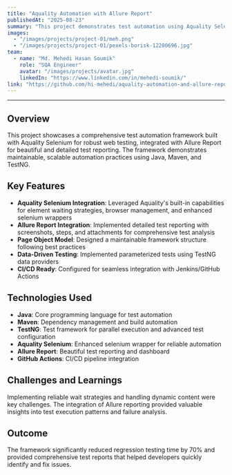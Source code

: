 ---
title: "Aquality Automation with Allure Report"
publishedAt: "2025-08-23"
summary: "This project demonstrates test automation using Aquality Selenium along with beautiful Allure Reports. It showcases how to build a maintainable, scalable automation framework in Java + Maven + TestNG."
images:
  - "/images/projects/project-01/meh.png"
  - "/images/projects/project-01/pexels-borisk-12200696.jpg"
team:
  - name: "Md. Mehedi Hasan Soumik"
    role: "SQA Engineer"
    avatar: "/images/projects/avatar.jpg"
    linkedIn: "https://www.linkedin.com/in/mehedi-soumik/"
link: "https://github.com/hi-mehedi/aquality-automation-and-allure-report.git"
---
---

## Overview

This project showcases a comprehensive test automation framework built with Aquality Selenium for robust web testing, integrated with Allure Report for beautiful and detailed test reporting. The framework demonstrates maintainable, scalable automation practices using Java, Maven, and TestNG.

## Key Features

- **Aquality Selenium Integration**: Leveraged Aquality's built-in capabilities for element waiting strategies, browser management, and enhanced selenium wrappers
- **Allure Report Integration**: Implemented detailed test reporting with screenshots, steps, and attachments for comprehensive test analysis
- **Page Object Model**: Designed a maintainable framework structure following best practices
- **Data-Driven Testing**: Implemented parameterized tests using TestNG data providers
- **CI/CD Ready**: Configured for seamless integration with Jenkins/GitHub Actions

## Technologies Used

- **Java**: Core programming language for test automation
- **Maven**: Dependency management and build automation
- **TestNG**: Test framework for parallel execution and advanced test configuration
- **Aquality Selenium**: Enhanced selenium wrapper for reliable automation
- **Allure Report**: Beautiful test reporting and dashboard
- **GitHub Actions**: CI/CD pipeline integration

## Challenges and Learnings

Implementing reliable wait strategies and handling dynamic content were key challenges. The integration of Allure reporting provided valuable insights into test execution patterns and failure analysis.

## Outcome

The framework significantly reduced regression testing time by 70% and provided comprehensive test reports that helped developers quickly identify and fix issues.